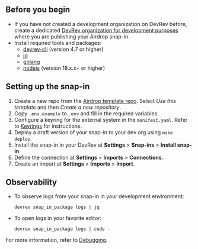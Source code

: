 ## Before you begin

- If you have not created a development organization on DevRev before, create a dedicated
[DevRev organization for development purposes](https://app.devrev.ai/) where you are
publishing your Airdrop snap-in.
- Install required tools and packages:
  - [devrev-cli](https://developer.devrev.ai/snapin-development/references/cli-install) (version 4.7 or higher)
  - [jq](https://stedolan.github.io/jq)
  - [golang](https://go.dev/doc/install)
  - [nodejs](https://nodejs.org/en/download/package-manager) (version 18.x.x+ or higher)

## Setting up the snap-in

1. Create a new repo from the [Airdrop template repo](https://github.com/devrev/adaas-template).
Select _Use this template_ and then _Create a new repository_.
1. Copy `.env.example` to `.env` and fill in the required variables.
1. Configure a keyring for the external system in the `manifest.yaml`.
   Refer to [Keyrings](/snapin-development/references/manifest#developer-keyrings) for instructions.
1. Deploy a draft version of your snap-in to your dev org using `make deploy`.
1. Install the snap-in in your DevRev at **Settings** > **Snap-ins** > **Install snap-in**.
1. Define the connection at **Settings** > **Imports** > **Connections**.
1. Create an import at **Settings** > **Imports** > **Import**.

## Observability

- To observe logs from your snap-in in your development environment:
   ```
   devrev snap_in_package logs | jq
   ```
- To open logs in your favorite editor:
  ```
  devrev snap_in_package logs | code -
  ```

For more information, refer to [Debugging](/snapin-development/debugging).

